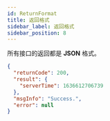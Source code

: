 ```yaml
---
id: ReturnFormat
title: 返回格式
sidebar_label: 返回格式
sidebar_position: 8
---
```


所有接口的返回都是 **JSON** 格式。

```json title="响应"
{
  "returnCode": 200,
  "result": {
    "serverTime": 1636612706739
  },
  "msgInfo": "Success.",
  "error": null
}
```
